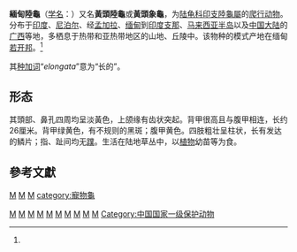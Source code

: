 {{Speciesbox 
| taxon = Indotestudo elongata
| status = CR
| status_system = iucn2.3
| status_ref = <ref>{{IUCN2006|assessors=Asian Turtle Trade Working Group|year=2000|id=10824|title=Indotestudo elongata|downloaded=11 May 2006}} Listed as Endangered (EN A1cd+2cd v2.3)</ref>
| image = Indotestudo elongata Pengo.jpg
| image_caption = 幼年的緬甸陸龜 (584日)
| binomial_authority = [[愛德華·布萊思|Blyth]], 1854<ref name='id4355'>{{cite web| url =http://www.bioinfo.cn/db05/BjdwSpecies.php?action=view&id=4355| title =缅甸陆龟| work =《中国动物物种编目数据库》| publisher =中国科学院微生物研究所| author =中国科学院动物研究所| accessdate =2009-04-11| deadurl =yes| archiveurl =https://web.archive.org/web/20131203122335/http://www.bioinfo.cn/db05/BjdwSpecies.php?action=view| archivedate =2013-12-03}}</ref>
| synonyms =
* ''Testudo elongata'' <small>Blyth, 1853</small>
* ''Peltastes elongatus'' <small>Gray, 1869</small>
* ''Testudo parallelus'' <small>Annandale, 1913</small>
* ''Indotestudo elongata'' <small>Bourret, 1941</small>
* ''Geochelone elongata'' <small>Pritchard, 1967</small>
* ''Indotestudo elongata elongata'' <small>Obst, 1985</small>
* ''Geochelone elongata elongata'' <small>Gosławski & Hryniewicz, 1993</small>
| synonyms_ref=<ref name="Fritz 2007">{{Cite journal | journal = Vertebrate Zoology | title = Checklist of Chelonians of the World | year = 2007 | author = Fritz Uwe | coauthors = Peter Havaš | volume = 57 | issue = 2 | pages = 283–284 | id = ISSN 18640-5755 | url = http://www.cnah.org/pdf_files/851.pdf | archiveurl = https://www.webcitation.org/5v20ztMND?url=http://www.cnah.org/pdf_files/851.pdf | archivedate = 2010-12-17 | accessdate = 29 May 2012 | deadurl = yes }}</ref>
}}
'''緬甸陸龜'''（[[学名|学名]]：{{lang|la|''Indotestudo elongata''}}）又名'''黃頭陸龜'''或'''黃頭象龜'''，为[[陆龟科|陆龟科]][[印支陸龜屬|印支陸龜屬]]的[[爬行动物|爬行动物]]。分布于[[印度|印度]]、[[尼泊尔|尼泊尔]]、经[[孟加拉|孟加拉]]、[[缅甸|缅甸]]到[[印度支那|印度支那]]、[[马来西亚半岛|马来西亚半岛]]以及[[中国大陆|中国大陆]]的[[广西|广西]]等地，多栖息于热带和亚热带地区的山地、丘陵中。该物种的模式产地在缅甸[[若开邦|若开邦]]。<ref name='id4355'/>

其[[种加词|种加词]]“''elongata''”意为“长的”。

==形态==
其頭部、鼻孔四周均呈淡黃色，上颌缘有齿状突起。背甲很高且与腹甲相连，长约26厘米。背甲绿黄色，有不规则的黑斑；腹甲黄色。四肢粗壮呈柱状，长有发达的鳞片；指、趾间均无[[蹼|蹼]]。生活在陆地草丛中，以[[植物|植物]]幼苗等为食。

== 參考文獻 ==
{{reflist}}
{{taxonbar}}

[[Category:印支陸龜屬|M]]
[[category:中國爬行動物|M]]
[[Category:尼泊爾動物|M]]
[[Category:孟加拉國動物|M]]
[[category:印度爬行動物|M]]
[[Category:緬甸動物|M]]
[[Category:老撾動物|M]]
[[category:泰國動物|M]]
[[Category:柬埔寨動物|M]]
[[Category:越南動物|M]]
[[Category:馬來西亞動物|M]]
[[Category:云南爬行动物|M]]
[[Category:_1854年描述的动物|M]]
[[Category:中国国家一级保护动物|Category:中国国家一级保护动物]]
[[category:寵物龜|category:寵物龜]]